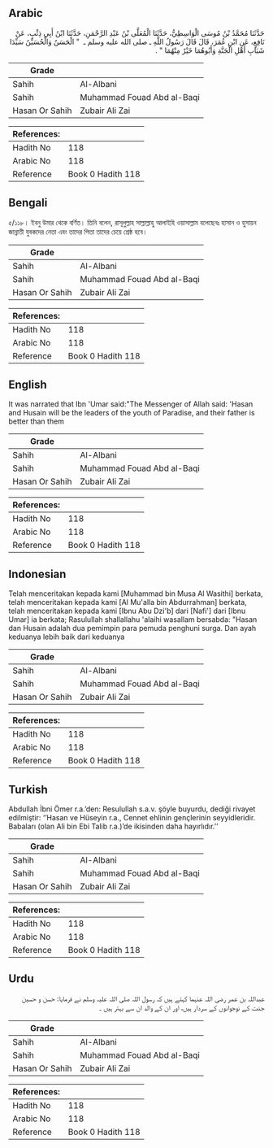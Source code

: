 ## Arabic


<div dir="rtl" lang="ar" style={{fontSize:'larger',backgroundColor:'#f8f9fa',padding:20}}>
حَدَّثَنَا مُحَمَّدُ بْنُ مُوسَى الْوَاسِطِيُّ، حَدَّثَنَا الْمُعَلَّى بْنُ عَبْدِ الرَّحْمَنِ، حَدَّثَنَا ابْنُ أَبِي ذِئْبٍ، عَنْ نَافِعٍ، عَنِ ابْنِ عُمَرَ، قَالَ قَالَ رَسُولُ اللَّهِ ـ صلى الله عليه وسلم ـ ‏ "‏ الْحَسَنُ وَالْحُسَيْنُ سَيِّدَا شَبَابِ أَهْلِ الْجَنَّةِ وَأَبُوهُمَا خَيْرٌ مِنْهُمَا ‏"‏ ‏.‏
</div>
<div style={{backgroundColor:'#f8f9fa',padding:20, marginBottom: 10}}><table> <thead> <tr> <th>Grade</th> <th></th> </tr> </thead> <tbody> <tr><td>Sahih</td><td>Al-Albani</td></tr><tr><td>Sahih</td><td>Muhammad Fouad Abd al-Baqi</td></tr><tr><td>Hasan Or Sahih</td><td>Zubair Ali Zai</td></tr></tbody></table><table> <thead> <tr> <th>References:</th> <th></th> </tr> </thead> <tbody><tr><td>Hadith No</td><td>118</td></tr><tr><td>Arabic No</td><td>118</td></tr><tr><td>Reference</td><td>Book 0 Hadith 118</td></tr></tbody></table></div>

## Bengali


<div dir="ltr" lang="bn" style={{fontSize:'larger',backgroundColor:'#f8f9fa',padding:20}}>
৫/১১৮। ইবনু উমার থেকে বর্ণিত। তিনি বলেন, রাসূলুল্লাহ সাল্লাল্লাহু আলাইহি ওয়াসাল্লাম বলেছেনঃ হাসান ও হুসায়ন জান্নাতী যুবকদের নেতা এবং তাদের পিতা তাদের চেয়ে শ্রেষ্ঠ হবে।
</div>
<div style={{backgroundColor:'#f8f9fa',padding:20, marginBottom: 10}}><table> <thead> <tr> <th>Grade</th> <th></th> </tr> </thead> <tbody> <tr><td>Sahih</td><td>Al-Albani</td></tr><tr><td>Sahih</td><td>Muhammad Fouad Abd al-Baqi</td></tr><tr><td>Hasan Or Sahih</td><td>Zubair Ali Zai</td></tr></tbody></table><table> <thead> <tr> <th>References:</th> <th></th> </tr> </thead> <tbody><tr><td>Hadith No</td><td>118</td></tr><tr><td>Arabic No</td><td>118</td></tr><tr><td>Reference</td><td>Book 0 Hadith 118</td></tr></tbody></table></div>

## English


<div dir="ltr" lang="en" style={{fontSize:'larger',backgroundColor:'#f8f9fa',padding:20}}>
It was narrated that Ibn 'Umar said:"The Messenger of Allah said: 'Hasan and Husain will be the leaders of the youth of Paradise, and their father is better than them
</div>
<div style={{backgroundColor:'#f8f9fa',padding:20, marginBottom: 10}}><table> <thead> <tr> <th>Grade</th> <th></th> </tr> </thead> <tbody> <tr><td>Sahih</td><td>Al-Albani</td></tr><tr><td>Sahih</td><td>Muhammad Fouad Abd al-Baqi</td></tr><tr><td>Hasan Or Sahih</td><td>Zubair Ali Zai</td></tr></tbody></table><table> <thead> <tr> <th>References:</th> <th></th> </tr> </thead> <tbody><tr><td>Hadith No</td><td>118</td></tr><tr><td>Arabic No</td><td>118</td></tr><tr><td>Reference</td><td>Book 0 Hadith 118</td></tr></tbody></table></div>

## Indonesian


<div dir="ltr" lang="id" style={{fontSize:'larger',backgroundColor:'#f8f9fa',padding:20}}>
Telah menceritakan kepada kami [Muhammad bin Musa Al Wasithi] berkata, telah menceritakan kepada kami [Al Mu'alla bin Abdurrahman] berkata, telah menceritakan kepada kami [Ibnu Abu Dzi'b] dari [Nafi'] dari [Ibnu Umar] ia berkata; Rasulullah shallallahu 'alaihi wasallam bersabda: "Hasan dan Husain adalah dua pemimpin para pemuda penghuni surga. Dan ayah keduanya lebih baik dari keduanya
</div>
<div style={{backgroundColor:'#f8f9fa',padding:20, marginBottom: 10}}><table> <thead> <tr> <th>Grade</th> <th></th> </tr> </thead> <tbody> <tr><td>Sahih</td><td>Al-Albani</td></tr><tr><td>Sahih</td><td>Muhammad Fouad Abd al-Baqi</td></tr><tr><td>Hasan Or Sahih</td><td>Zubair Ali Zai</td></tr></tbody></table><table> <thead> <tr> <th>References:</th> <th></th> </tr> </thead> <tbody><tr><td>Hadith No</td><td>118</td></tr><tr><td>Arabic No</td><td>118</td></tr><tr><td>Reference</td><td>Book 0 Hadith 118</td></tr></tbody></table></div>

## Turkish


<div dir="ltr" lang="tr" style={{fontSize:'larger',backgroundColor:'#f8f9fa',padding:20}}>
Abdullah İbni Ömer r.a.’den: Resulullah s.a.v. şöyle buyurdu, dediği rivayet edilmiştir: ‘’Hasan ve Hüseyin r.a., Cennet ehlinin gençlerinin seyyidleridir. Babaları (olan Ali bin Ebi Talib r.a.)’de ikisinden daha hayırlıdır.’’
</div>
<div style={{backgroundColor:'#f8f9fa',padding:20, marginBottom: 10}}><table> <thead> <tr> <th>Grade</th> <th></th> </tr> </thead> <tbody> <tr><td>Sahih</td><td>Al-Albani</td></tr><tr><td>Sahih</td><td>Muhammad Fouad Abd al-Baqi</td></tr><tr><td>Hasan Or Sahih</td><td>Zubair Ali Zai</td></tr></tbody></table><table> <thead> <tr> <th>References:</th> <th></th> </tr> </thead> <tbody><tr><td>Hadith No</td><td>118</td></tr><tr><td>Arabic No</td><td>118</td></tr><tr><td>Reference</td><td>Book 0 Hadith 118</td></tr></tbody></table></div>

## Urdu


<div dir="rtl" lang="ur" style={{fontSize:'larger',backgroundColor:'#f8f9fa',padding:20}}>
عبداللہ بن عمر رضی اللہ عنہما کہتے ہیں کہ رسول اللہ صلی اللہ علیہ وسلم نے فرمایا: حسن و حسین جنت کے نوجوانوں کے سردار ہیں، اور ان کے والد ان سے بہتر ہیں ۔
</div>
<div style={{backgroundColor:'#f8f9fa',padding:20, marginBottom: 10}}><table> <thead> <tr> <th>Grade</th> <th></th> </tr> </thead> <tbody> <tr><td>Sahih</td><td>Al-Albani</td></tr><tr><td>Sahih</td><td>Muhammad Fouad Abd al-Baqi</td></tr><tr><td>Hasan Or Sahih</td><td>Zubair Ali Zai</td></tr></tbody></table><table> <thead> <tr> <th>References:</th> <th></th> </tr> </thead> <tbody><tr><td>Hadith No</td><td>118</td></tr><tr><td>Arabic No</td><td>118</td></tr><tr><td>Reference</td><td>Book 0 Hadith 118</td></tr></tbody></table></div>